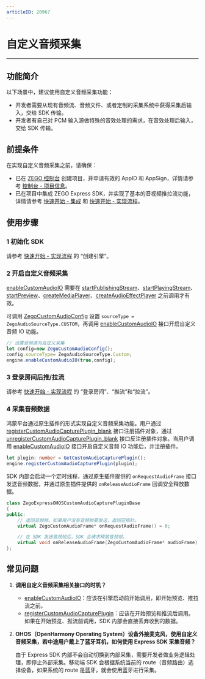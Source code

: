 ```yaml
---
articleID: 20967
---
```

# 自定义音频采集
- - -

## 功能简介

以下场景中，建议使用自定义音频采集功能：

- 开发者需要从现有音频流、音频文件、或者定制的采集系统中获得采集后输入，交给 SDK 传输。
- 开发者有自己对 PCM 输入源做特殊的音效处理的需求，在音效处理后输入，交给 SDK 传输。


## 前提条件

在实现自定义音频采集之前，请确保：

- 已在 [ZEGO 控制台](https://console.zego.im) 创建项目，并申请有效的 AppID 和 AppSign，详情请参考 [控制台 - 项目信息](/console/project-info)。
- 已在项目中集成 ZEGO Express SDK，并实现了基本的音视频推拉流功能，详情请参考 [快速开始 - 集成](!Integration/SDK_Integration) 和 [快速开始 - 实现流程](!Integration/Solution_Implementation)。



## 使用步骤

### 1 初始化 SDK

请参考 [快速开始 - 实现流程](!Integration/Solution_Implementation#CreateEngine) 的 “创建引擎”。

### 2 开启自定义音频采集

<Warning title="注意">


[enableCustomAudioIO](https://doc-zh.zego.im/unique-api/express-video-sdk/zh/ets_ohos/classes/_zegoexpressengine_.zegoexpressengine.html#enablecustomaudioio) 需要在 [startPublishingStream](https://doc-zh.zego.im/unique-api/express-video-sdk/zh/ets_ohos/classes/_zegoexpressengine_.zegoexpressengine.html#startpublishingstream)、[startPlayingStream](https://doc-zh.zego.im/unique-api/express-video-sdk/zh/ets_ohos/classes/_zegoexpressengine_.zegoexpressengine.html#startplayingstream)、[startPreview](https://doc-zh.zego.im/unique-api/express-video-sdk/zh/ets_ohos/classes/_zegoexpressengine_.zegoexpressengine.html#startpreview)、[createMediaPlayer](https://doc-zh.zego.im/unique-api/express-video-sdk/zh/ets_ohos/classes/_zegoexpressengine_.zegoexpressengine.html#createmediaplayer)、[createAudioEffectPlayer](https://doc-zh.zego.im/unique-api/express-video-sdk/zh/ets_ohos/classes/_zegoexpressengine_.zegoexpressengine.html#createaudioeffectplayer) 之前调用才有效。

</Warning>



可调用 [ZegoCustomAudioConfig](https://doc-zh.zego.im/unique-api/express-video-sdk/zh/ets_ohos/classes/_zegoexpressdefines_.zegocustomaudioconfig.html) 设置 `sourceType = ZegoAudioSourceType.CUSTOM`，再调用 [enableCustomAudioIO](https://doc-zh.zego.im/unique-api/express-video-sdk/zh/ets_ohos/classes/_zegoexpressengine_.zegoexpressengine.html#enablecustomaudioio) 接口开启自定义音频 IO 功能。

```ts
// 设置音频源为自定义采集
let config=new ZegoCustomAudioConfig();
config.sourceType= ZegoAudioSourceType.Custom;
engine.enableCustomAudioIO(true,config);
```

### 3 登录房间后推/拉流

请参考 [快速开始 - 实现流程](!Integration/Solution_Implementation#createroom) 的 “登录房间”、“推流”和“拉流”。

### 4 采集音频数据

鸿蒙平台通过原生插件的形式实现自定义音频采集功能。用户通过 [registerCustomAudioCapturePlugin\_blank](https://doc-zh.zego.im/unique-api/express-video-sdk/zh/ets_ohos/classes/_zegoexpressengine_.zegoexpressengine.html#registercustomaudiocaptureplugin) 接口注册插件对象，通过 [unregisterCustomAudioCapturePlugin\_blank](https://doc-zh.zego.im/unique-api/express-video-sdk/zh/ets_ohos/classes/_zegoexpressengine_.zegoexpressengine.html#unregistercustomaudiocaptureplugin) 接口反注册插件对象。当用户调用 [enableCustomAudioIO](https://doc-zh.zego.im/unique-api/express-video-sdk/zh/ets_ohos/classes/_zegoexpressengine_.zegoexpressengine.html#enablecustomaudioio) 接口开启自定义音频 IO 功能后，并注册插件。

```ts
let plugin: number = GetCustomAudioCapturePlugin();
engine.registerCustomAudioCapturePlugin(plugin);
```
SDK 内部会启动一个定时线程，通过原生插件提供的 `onRequestAudioFrame` 接口发送音频数据，并通过原生插件提供的 `onReleaseAudioFrame` 回调安全释放数据。

```cpp
class ZegoExpressOHOSCustomAudioCapturePluginBase
{
public:
    // 返回音频帧。如果用户没有音频帧要发送，返回空指针。
    virtual ZegoCustomAudioFrame* onRequestAudioFrame() = 0;

    // 在 SDK 发送音频帧后，SDK 会请求释放音频帧。
    virtual void onReleaseAudioFrame(ZegoCustomAudioFrame* audioFrame) = 0;
};
```

## 常见问题

1. **调用自定义音频采集相关接口的时机？**

    - [enableCustomAudioIO](https://doc-zh.zego.im/unique-api/express-video-sdk/zh/ets_ohos/classes/_zegoexpressengine_.zegoexpressengine.html#enablecustomaudioio)：应该在引擎启动前开始调用，即开始预览、推拉流之前。
    - [registerCustomAudioCapturePlugin](https://doc-zh.zego.im/unique-api/express-video-sdk/zh/ets_ohos/classes/_zegoexpressengine_.zegoexpressengine.html#registercustomaudiocaptureplugin)：应该在开始预览和推流后调用。如果在开始预览、推流前调用，SDK 内部会直接丢弃收到的数据。

2. **OHOS（OpenHarmony Operating System）设备外接麦克风，使用自定义音频采集，若中途用户戴上了蓝牙耳机，如何使用 Express SDK 采集音频？**

    由于 Express SDK 内部不会自动切换到内部采集，需要开发者做业务逻辑处理，即停止外部采集。移动端 SDK 会根据系统当前的 route（音频路由）选择设备，如果系统的 route 是蓝牙，就会使用蓝牙进行采集。
